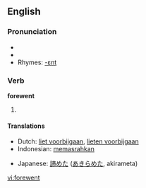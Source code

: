 ==English==

===Pronunciation===
*{{IPA|/'foɻwεnt/}}
*{{audio|en-us-forewent.ogg|Audio (US)}}
*Rhymes: [[Rhymes:English:-ɛnt|-ɛnt]]

===Verb===
'''forewent'''

# {{past tense of|forego}}

====Translations====
{{trans-top|past tense of to forego}}
* Dutch: [[liet voorbijgaan]], [[lieten voorbijgaan]]
* Indonesian: [[pasrah|memasrahkan]]
{{trans-mid}}
* Japanese: [[諦めた]] ([[あきらめた]], akirameta)
{{trans-bottom}}

[[vi:forewent]]